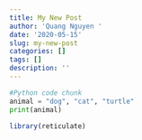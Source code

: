 ```yaml
---
title: My New Post
author: 'Quang Nguyen '
date: '2020-05-15'
slug: my-new-post
categories: []
tags: []
description: ''
---
```


```python
#Python code chunk
animal = "dog", "cat", "turtle"
print(animal)
```

```r
library(reticulate)

```

